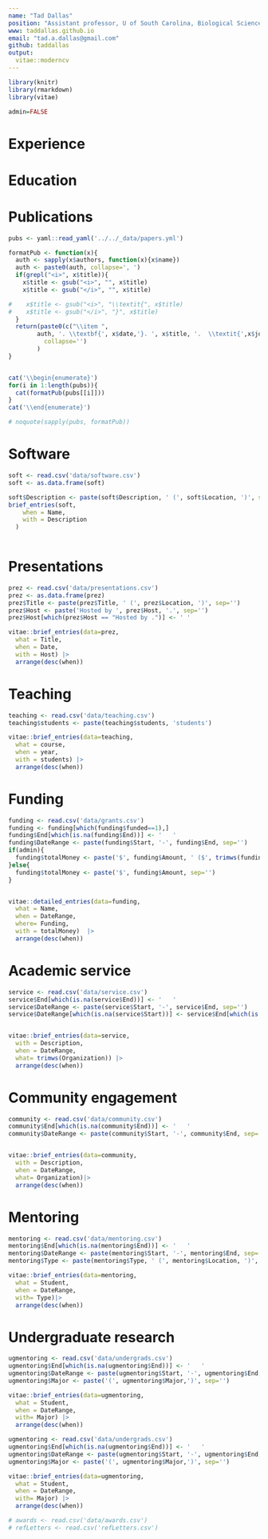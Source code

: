 ```yaml
---
name: "Tad Dallas"
position: "Assistant professor, U of South Carolina, Biological Sciences"
www: taddallas.github.io
email: "tad.a.dallas@gmail.com"
github: taddallas
output:
  vitae::moderncv
---
```



```r
library(knitr)
library(rmarkdown)
library(vitae)

admin=FALSE

```

\vspace{-1cm} 

# Experience 

\begin{itemize}

\item [2022-- :] \textbf{Assistant Professor}, \textit{Dept of Biological Sciences}, University of South Carolina, Columbia, SC

\item [2019--2021:] \textbf{Assistant Professor}, \textit{Dept of Biological Sciences}, Louisiana State University, Baton Rouge, LA

\item [2018] \textbf{Visiting Researcher}, \textit{Department of Mathematics}, International University of Rijeka

\item [2015:] \textbf{Analytics intern}, HP Vertica - Big Data Platform Dev Team. Boston, MA. 

\end{itemize}




# Education 
\begin{center}
\begin{tabular}{cccc}
  Institution & Location & Degree or Position & Completion Date   \\
  \hline
  Truman State University \ \ \ & Kirksville, MO. & Biology. B.Sc. & 2009 \\
  Truman State University \ \ \  & Kirksville, MO. & Biology. M.Sc. & 2010 \\
  University of Georgia & Athens, GA & Ecology Ph.D & 2016\\
  University of California & Davis & Postdoctoral Researcher & 2018\\
  University of Helsinki & Finland & Postdoctoral Researcher & 2019 \\
  \hline
\end{tabular}
\end{center}





# Publications 


```r

pubs <- yaml::read_yaml('../../_data/papers.yml')

formatPub <- function(x){
  auth <- sapply(x$authors, function(x){x$name})
  auth <- paste0(auth, collapse=', ')
  if(grepl("<i>", x$title)){
    x$title <- gsub("<i>", "", x$title)
    x$title <- gsub("</i>", "", x$title)

#    x$title <- gsub("<i>", "\\textit{", x$title)
#    x$title <- gsub("</i>", "}", x$title)
  }
  return(paste0(c("\\item ", 
        auth, '. \\textbf{', x$date,'}. ', x$title, '.  \\textit{',x$journal, '} '), 
          collapse='')
        )
}


cat('\\begin{enumerate}')
for(i in 1:length(pubs)){
  cat(formatPub(pubs[[i]]))
}
cat('\\end{enumerate}')

# noquote(sapply(pubs, formatPub))

```







# Software 

```r
soft <- read.csv('data/software.csv')
soft <- as.data.frame(soft)

soft$Description <- paste(soft$Description, ' (', soft$Location, ')', sep='')
brief_entries(soft,
    when = Name, 
    with = Description
  ) 
  
```




# Presentations 


```r
prez <- read.csv('data/presentations.csv')
prez <- as.data.frame(prez)
prez$Title <- paste(prez$Title, ' (', prez$Location, ')', sep='')
prez$Host <- paste('Hosted by ', prez$Host, '.', sep='')
prez$Host[which(prez$Host == "Hosted by .")] <- ' '

vitae::brief_entries(data=prez, 
  what = Title, 
  when = Date,
  with = Host) |> 
  arrange(desc(when))

```






# Teaching 

```r

teaching <- read.csv('data/teaching.csv')
teaching$students <- paste(teaching$students, 'students')

vitae::brief_entries(data=teaching, 
  what = course, 
  when = year,
  with = students) |> 
  arrange(desc(when))


```







# Funding 

```r
funding <- read.csv('data/grants.csv')
funding <- funding[which(funding$funded==1),]
funding$End[which(is.na(funding$End))] <- '   '
funding$DateRange <- paste(funding$Start, '-', funding$End, sep='')
if(admin){
  funding$totalMoney <- paste('$', funding$Amount, ' ($', trimws(funding$AmountToMe), ')', sep='')
}else{
  funding$totalMoney <- paste('$', funding$Amount, sep='')
}


vitae::detailed_entries(data=funding,  
  what = Name, 
  when = DateRange,
  where= Funding, 
  with = totalMoney)  |> 
  arrange(desc(when))

```





# Academic service

```r
service <- read.csv('data/service.csv')
service$End[which(is.na(service$End))] <- '   '
service$DateRange <- paste(service$Start, '-', service$End, sep='')
service$DateRange[which(is.na(service$Start))] <- service$End[which(is.na(service$Start))]


vitae::brief_entries(data=service,  
  with = Description, 
  when = DateRange,
  what= trimws(Organization)) |> 
  arrange(desc(when))


```

# Community engagement 

```r

community <- read.csv('data/community.csv')
community$End[which(is.na(community$End))] <- '   '
community$DateRange <- paste(community$Start, '-', community$End, sep='')


vitae::brief_entries(data=community,  
  with = Description, 
  when = DateRange,
  what= Organization)|> 
  arrange(desc(when))

```




# Mentoring 

```r

mentoring <- read.csv('data/mentoring.csv')
mentoring$End[which(is.na(mentoring$End))] <- '   '
mentoring$DateRange <- paste(mentoring$Start, '-', mentoring$End, sep='')
mentoring$Type <- paste(mentoring$Type, ' (', mentoring$Location, ')', sep='')

vitae::brief_entries(data=mentoring,  
  what = Student, 
  when = DateRange,
  with= Type)|> 
  arrange(desc(when))

```


# Undergraduate research



```r

ugmentoring <- read.csv('data/undergrads.csv')
ugmentoring$End[which(is.na(ugmentoring$End))] <- '   '
ugmentoring$DateRange <- paste(ugmentoring$Start, '-', ugmentoring$End, sep='')
ugmentoring$Major <- paste('(', ugmentoring$Major,')', sep='')

vitae::brief_entries(data=ugmentoring,  
  what = Student, 
  when = DateRange,
  with= Major) |> 
  arrange(desc(when))

```




```r

ugmentoring <- read.csv('data/undergrads.csv')
ugmentoring$End[which(is.na(ugmentoring$End))] <- '   '
ugmentoring$DateRange <- paste(ugmentoring$Start, '-', ugmentoring$End, sep='')
ugmentoring$Major <- paste('(', ugmentoring$Major,')', sep='')

vitae::brief_entries(data=ugmentoring,  
  what = Student, 
  when = DateRange,
  with= Major) |> 
  arrange(desc(when))

```





```r

# awards <- read.csv('data/awards.csv')
# refLetters <- read.csv('refLetters.csv')

```



